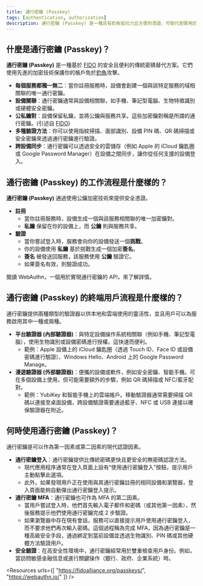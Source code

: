 ```yaml
---
title: 通行密鑰 (Passkey)
tags: [authentication, authorization]
description: 通行密鑰 (Passkey) 是一種具有釣魚抵抗力且方便的憑證，可取代密碼用於登入和多因素認證 (MFA)。
---
```


## 什麼是通行密鑰 (Passkey)？

**通行密鑰 (Passkey)** 是一種基於 [FIDO](https://fidoalliance.org/) 的安全且便利的傳統密碼替代方案。它們使用先進的加密技術保護你的帳戶免於[釣魚](https://en.wikipedia.org/wiki/Phishing)攻擊。

- **每個服務都獨一無二**：當你註冊服務時，設備會創建一個與該特定服務的域相關聯的唯一通行密鑰。
- **設備關聯**：通行密鑰通常與設備相關聯，如手機、筆記型電腦、生物特徵識別或硬體安全密鑰。
- **公私鑰對**：設備保留私鑰，並將公鑰與服務共享。這些加密鑰對稱是所謂的通行密鑰。(引述自 [FIDO](https://fidoalliance.org/how-fido-works/))
- **多種驗證方法**：你可以使用指紋掃描、面部識別、設備 PIN 碼、QR 碼掃描或安全密鑰來透過通行密鑰進行驗證。
- **跨設備同步**：通行密鑰可以透過安全的雲儲存（例如 Apple 的 iCloud 鑰匙圈或 Google Password Manager）在設備之間同步，讓你從任何支援的設備登入。

## 通行密鑰 (Passkey) 的工作流程是什麼樣的？

**通行密鑰 (Passkey)** 通過使用公鑰加密技術來提供安全憑證。

- **註冊**
    - 當你註冊服務時，設備生成一個與該服務相關聯的唯一加密鑰對。
    - **私鑰** 保留在你的設備上，而 **公鑰** 則與服務共享。
- **驗證**
    - 當你嘗試登入時，服務會向你的設備發送一個**挑戰**。
    - 你的設備使用 **私鑰** 基於挑戰生成一個加密**簽名**。
    - **簽名** 被發送回服務，該服務使用 **公鑰** 驗證它。
    - 如果簽名有效，則驗證成功。

閱讀 WebAuthn，一個用於實現通行密鑰的 API，來了解詳情。

## 通行密鑰 (Passkey) 的終端用戶流程是什麼樣的？

通行密鑰提供兩種類型的驗證器以供本地和雲端使用的靈活性，並且用戶可以為服務啟用其中一種或兩種。

- **平台驗證器 (內部驗證器)**：與特定設備操作系統相關聯（例如手機、筆記型電腦），使用生物識別或設備密碼進行授權。這快速而便利。
    - 範例：Apple 設備上的 iCloud 鑰匙圈（透過 Touch ID、Face ID 或設備密碼進行驗證）、Windows Hello、Android 上的 Google Password Manage。
- **漫遊驗證器 (外部驗證器)**：便攜的設備或軟件，例如安全密鑰、智能手機。可在多個設備上使用，但可能需要額外的步驟，例如 QR 碼掃描或 NFC/藍牙配對。
    - 範例：YubiKey 和智能手機上的雲端帳戶。移動驗證器通常需要掃描 QR 碼以連接至桌面設備，跨設備驗證需要通過藍牙、NFC 或 USB 連接以確保驗證器在附近。

## 何時使用通行密鑰 (Passkey)？

通行密鑰是可以作為第一因素或第二因素的現代認證因素。

- **通行密鑰登入**：通行密鑰提供比傳統密碼更快且更安全的無密碼認證方法。
    - 現代應用程序通常在登入頁面上設有“使用通行密鑰登入”按鈕，提示用戶主動點擊此選項。
    - 此外，如果發現用戶正在使用與其通行密鑰註冊的相同設備和瀏覽器，登入頁面能夠自動彈出通行密鑰登入提示。
- **通行密鑰 MFA**：通行密鑰也可作為 MFA 的第二因素。
    - 當用戶嘗試登入時，他們首先輸入電子郵件和密碼（或其他第一因素），然後服務提示他們使用通行密鑰完成 2 步驗證。
    - 如果瀏覽器中存在現有會話，服務可以直接提示用戶使用通行密鑰登入，而不要求他們再次輸入密碼。這個過程稱為完成 MFA，因為通行密鑰是一種高級安全手段，通過綁定到當前設備並透過生物識別、PIN 碼或其他硬體方法驗證用戶。
- **安全驗證**：在高安全性環境中，通行密鑰經常用於雙重檢查用戶身份。例如，當訪問敏感金融信息或進行關鍵操作（銀行、政府、企業系統）時。

<Resources
  urls={[
    "https://fidoalliance.org/passkeys/",
    "https://webauthn.io/"
  ]}
/>